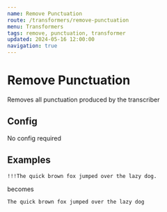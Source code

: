 ```yaml
---
name: Remove Punctuation
route: /transformers/remove-punctuation
menu: Transformers
tags: remove, punctuation, transformer
updated: 2024-05-16 12:00:00
navigation: true
---
```


# Remove Punctuation

Removes all punctuation produced by the transcriber

## Config
No config required

## Examples
`!!!The quick brown fox jumped over the lazy dog.`

becomes

`The quick brown fox jumped over the lazy dog`
